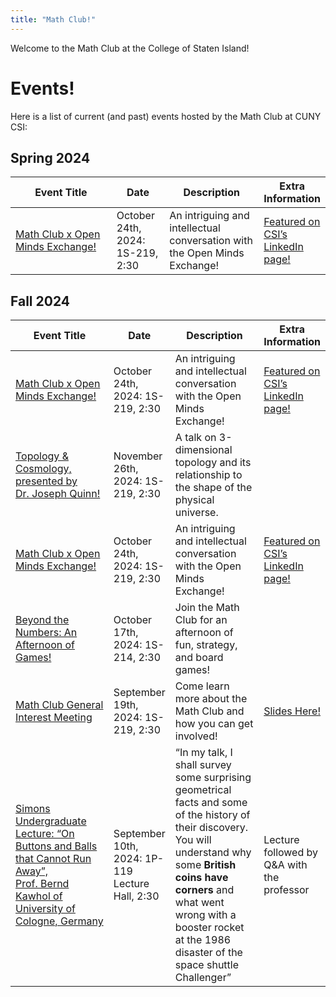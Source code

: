 ```yaml
---
title: "Math Club!"
---
```

Welcome to the Math Club at the College of Staten Island!

# Events!

Here is a list of current (and past) events hosted by the Math Club at CUNY CSI:

## Spring 2024
| **Event Title**                                                                 | **Date**                               | **Description**                                                         | **Extra Information**                 |
|---------------------------------------------------------------------------------|----------------------------------------|-------------------------------------------------------------------------|---------------------------------------|
| [Math Club x Open Minds Exchange!](assets/OMExMathClub_flyer.pdf)              | October 24th, 2024: 1S-219, 2:30      | An intriguing and intellectual conversation with the Open Minds Exchange! | [Featured on CSI's LinkedIn page!](https://www.linkedin.com/posts/college-of-staten-island-city-university-of-new-york_wearecsi-activity-7256737820742938624-85hG?utm_source=share&utm_medium=member_desktop)             |

## Fall 2024

| **Event Title**                                                                 | **Date**                               | **Description**                                                         | **Extra Information**                 |
|---------------------------------------------------------------------------------|----------------------------------------|-------------------------------------------------------------------------|---------------------------------------|
| [Math Club x Open Minds Exchange!](assets/OMExMathClub_flyer.pdf)              | October 24th, 2024: 1S-219, 2:30      | An intriguing and intellectual conversation with the Open Minds Exchange! | [Featured on CSI's LinkedIn page!](https://www.linkedin.com/posts/college-of-staten-island-city-university-of-new-york_wearecsi-activity-7256737820742938624-85hG?utm_source=share&utm_medium=member_desktop)             |
| [Topology & Cosmology, presented by Dr. Joseph Quinn!](assets/1126_mathclubposter.png)              | November 26th, 2024: 1S-219, 2:30      | A talk on 3-dimensional topology and its relationship to the shape of the physical universe. |              |
| [Math Club x Open Minds Exchange!](assets/OMExMathClub_flyer.pdf)              | October 24th, 2024: 1S-219, 2:30      | An intriguing and intellectual conversation with the Open Minds Exchange! | [Featured on CSI's LinkedIn page!](https://www.linkedin.com/posts/college-of-staten-island-city-university-of-new-york_wearecsi-activity-7256737820742938624-85hG?utm_source=share&utm_medium=member_desktop)             |
| [Beyond the Numbers: An Afternoon of Games!](assets/FallGames1.pdf)            | October 17th, 2024: 1S-214, 2:30      | Join the Math Club for an afternoon of fun, strategy, and board games!   |                   |
| [Math Club General Interest Meeting](assets/general_interest_flyer.pdf)        | September 19th, 2024: 1S-219, 2:30    | Come learn more about the Math Club and how you can get involved!        | [Slides Here!](assets/csimath_club_gim.pdf)     |
| [Simons Undergraduate Lecture: "On Buttons and Balls that Cannot Run Away", Prof. Bernd Kawhol of University of Cologne, Germany](assets/bernd.pdf) | September 10th, 2024: 1P-119 Lecture Hall, 2:30 | "In my talk, I shall survey some surprising geometrical facts and some of the history of their discovery. You will understand why some **British coins have corners** and what went wrong with a booster rocket at the 1986 disaster of the space shuttle Challenger" | Lecture followed by Q&A with the professor |


